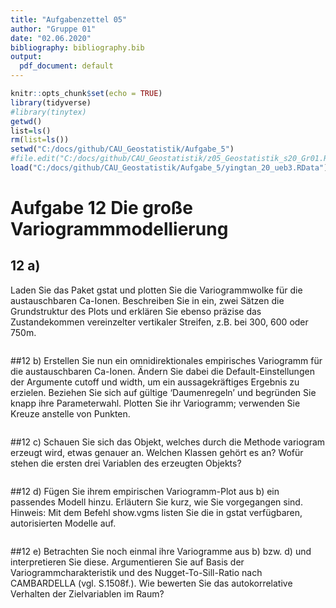 ```yaml
---
title: "Aufgabenzettel 05"
author: "Gruppe 01"
date: "02.06.2020"
bibliography: bibliography.bib
output:
  pdf_document: default
---
```


```r
knitr::opts_chunk$set(echo = TRUE)
library(tidyverse)
#library(tinytex)
getwd()
list=ls()
rm(list=ls())
setwd("C:/docs/github/CAU_Geostatistik/Aufgabe_5")
#file.edit("C:/docs/github/CAU_Geostatistik/z05_Geostatistik_s20_Gr01.Rmd")
load("C:/docs/github/CAU_Geostatistik/Aufgabe_5/yingtan_20_ueb3.RData")
```

# Aufgabe 12 Die große Variogrammmodellierung

## 12 a)
Laden Sie das Paket gstat und plotten Sie die Variogrammwolke für die
austauschbaren Ca-Ionen. Beschreiben Sie in ein, zwei Sätzen die Grundstruktur des Plots und erklären Sie ebenso präzise das Zustandekommen
vereinzelter vertikaler Streifen, z.B. bei 300, 600 oder 750m.

```r

```


##12 b)
Erstellen Sie nun ein omnidirektionales empirisches Variogramm für die
austauschbaren Ca-Ionen. Ändern Sie dabei die Default-Einstellungen der
Argumente cutoff und width, um ein aussagekräftiges Ergebnis zu erzielen.
Beziehen Sie sich auf gültige 'Daumenregeln' und begründen Sie knapp ihre
Parameterwahl. Plotten Sie ihr Variogramm; verwenden Sie Kreuze anstelle
von Punkten.

```r

```



##12 c)
Schauen Sie sich das Objekt, welches durch die Methode variogram erzeugt wird, etwas genauer an. Welchen Klassen gehört es an? Wofür stehen
die ersten drei Variablen des erzeugten Objekts?

```r

```



##12 d)
Fügen Sie ihrem empirischen Variogramm-Plot aus b) ein passendes Modell hinzu. Erläutern Sie kurz, wie Sie vorgegangen sind. Hinweis: Mit dem Befehl show.vgms listen Sie die in gstat verfügbaren, autorisierten Modelle auf.

```r

```


##12 e)
Betrachten Sie noch einmal ihre Variogramme aus b) bzw. d) und interpretieren Sie diese. Argumentieren Sie auf Basis der Variogrammcharakteristik und des Nugget-To-Sill-Ratio nach CAMBARDELLA (vgl. S.1508f.). Wie bewerten Sie das autokorrelative Verhalten der Zielvariablen im Raum?


